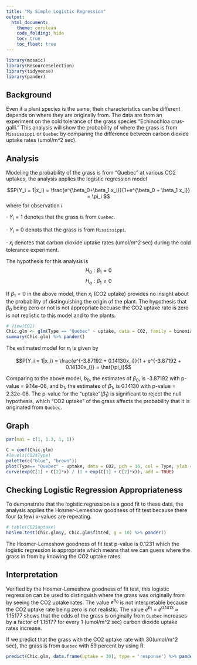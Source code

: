 ```yaml
---
title: "My Simple Logistic Regression"
output: 
  html_document:
    theme: cerulean
    code_folding: hide
    toc: true
    toc_float: true
---
```


<!-- Find some data of interest to you that can be analyzed with a logistic regression. Complete your Logistic Regression Analysis using this file. 

Hint, run the command 

> data() 

in your Console to see available datasets in R that you could use for this Analysis. You are also welcome to collect data yourself, or find other available datasets online for this Analysis. Just be careful to not use anyone else's "analysis" for this Analysis. Also, no conducting surveys unless you have IRB approval to do so. -->

```r
library(mosaic)
library(ResourceSelection)
library(tidyverse)
library(pander)
```

## Background

Even if a plant species is the same, their characteristics can be different depends on where they are originally from. The data are from an experiment on the cold tolerance of the grass species "Echinochloa crus-galli." This analysis will show the probability of where the grass is from `Mississippi` or `Quebec` by comparing the difference between carbon dioxide uptake rates (umol/m^2 sec).

## Analysis

Modeling the probability of the grass is from "Quebec" at various CO2 uptakes, the analysis applies the logistic regression model

$$P(Y_i = 1|x_i) = \frac{e^{\beta_0+\beta_1 x_i}}{1+e^{\beta_0 + \beta_1 x_i}} = \pi_i $$
where for observation $i$

$\cdot$ $Y_i = 1$ denotes that the grass is from `Quebec`.

$\cdot$ $Y_i = 0$ denots that the grass is from `Mississippi`.

$\cdot$ $x_i$ denotes that carbon dioxide uptake rates (umol/m^2 sec) during the cold tolerance experiment.

The hypothesis for this analysis is
$$H_0: \beta_1 = 0$$
$$H_a: \beta_1 \neq 0$$

If $\beta_1 = 0$ in the above model, then $x_i$ (CO2 uptake) provides no insight about the probability of distinguishing the origin of the plant. The hypothesis that $\beta_0$ being zero or not is not appropriate becuase the CO2 uptake rate is zero is not realistic to this model and to the plants.

```r

# View(CO2)
Chic.glm <- glm(Type == "Quebec" ~ uptake, data = CO2, family = binomial)
summary(Chic.glm) %>% pander()

```

The estimated model for $\pi_i$ is given by

$$P(Y_i = 1|x_i) = \frac{e^{-3.87192 + 0.14130x_i}}{1 + e^{-3.87192 + 0.14130x_i}} = \hat{\pi_i}$$

Comparing to the above model, $b_0$, the estimates of $\beta_0$, is -3.87192 with p-value = 9.14e-06, and $b_1$, the estimates of $\beta_1$, is 0.14130 with p-value = 2.32e-06. The p-value for the "uptake"($\beta_1$) is significant to reject the null hypothesis, which "CO2 uptake" of the grass affects the probability that it is originated from `Quebec`.

## Graph

```r
par(mai = c(1, 1.3, 1, 1))

C = coef(Chic.glm)
#levels(CO2$Type)
palette(c("blue", "brown"))
plot(Type== "Quebec" ~ uptake, data = CO2, pch = 16, col = Type, ylab = "Probability of the origin of \nthe plant from Quebec", main = "The Grass from Quebec")
curve(exp(C[1] + C[2]*x) / (1 + exp(C[1] + C[2]*x)), add = TRUE)

```


## Checking Logistic Regression Appropriateness

To demonstrate that the logistic regression is a good fit to these data, the analysis applies the Hosmer-Lemeshow goodness of fit test because there four (a few) x-values are repeating.

```r
# table(CO2$uptake)
hoslem.test(Chic.glm$y, Chic.glm$fitted, g = 10) %>% pander()

```

The Hosmer-Lemeshow goodness of fit test p-value is 0.1231 which the logistic regression is appropriate which means that we can guess where the grass in from by knowing the CO2 uptake rates.

## Interpretation

Verified by the Hosmer-Lemeshow goodness of fit test, this logistic regression can be used to distinguish where the grass was originally from by seeing the CO2 uptake rates. The value $e^{b_0}$ is not interpretable because the CO2 uptake rate being zero is not realistic. The value $e^{b_1}$ = $e^{0.1413}$ $\approx$ 1.15177 shows that the odds of the grass is originally from `Quebec` increases by a factor of 1.15177 for every 1 (umol/m^2 sec)  carbon dioxide uptake rates increase.

If we predict that the grass with the CO2 uptake rate with 30(umol/m^2 sec), the grass is from `Quebec` with 59 percent by using R.

```r

predict(Chic.glm, data.frame(uptake = 30), type = 'response') %>% pander()

```

